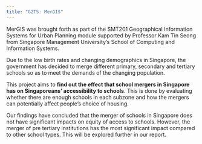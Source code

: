 ```yaml
---
title: "G2T5: MerGIS"
---
```


MerGIS was brought forth as part of the SMT201 Geographical Information Systems for Urban Planning module supported by Professor Kam Tin Seong from Singapore Management University's School of Computing and Information Systems.

Due to the low birth rates and changing demographics in Singapore, the government has decided to merge different primary, secondary and tertiary schools so as to meet the demands of the changing population.

This project aims to **find out the effect that school mergers in Singapore has on Singaporeans' accessibility to schools**. This is done by evaluating whether there are enough schools in each subzone and how the mergers can potentially affect people's choice of housing.

Our findings have concluded that the merger of schools in Singapore does not have significant impacts on equity of access to schools. However, the merger of pre tertiary institutions has the most significant impact compared to other school types. This will be explored further in our report. \
